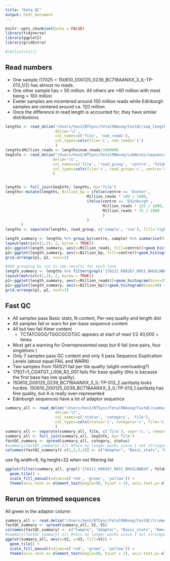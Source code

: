 ```yaml
---
title: "Data QC"
output: html_document
---
```


```r
knitr::opts_chunk$set(echo = FALSE)
library(tidyverse)
library(ggplot2)
library(gridExtra)

#rm(list=ls())
```
## Read numbers
- One sample (17025 = 150610_D00125_0239_BC718AANXX_3_IL-TP-013_1/2) has almost no reads.
- One other sample has < 50 million. All others are >60 million with most being > 100 million
- Exeter samples are mcentered around 150 million reads while Edinburgh samples are centered around ca. 120 million
- Once the difference in read length is accounted for, they have similar distributions

```r

lengths <- read_delim("/Users/heo3/BTSync/FetalRNAseq/FastQC/seq_lengths.txt", 
                      delim='\t', 
                      col_names=c('file', 'num_reads'), 
                      col_types=cols(file='c', num_reads='i')
                      )
lengths$Million_reads <- lengths$num_reads/1000000
SeqInfo <- read_delim("/Users/heo3/BTSync/FetalRNAseq/LabNotes/sequences.txt", 
                     delim='\t',
                     col_names=c('file', 'read_group', 'centre', 'folder'),
                     col_types=cols(file='c', read_group='c', centre='c', folder='c')
                     )


lengths <- full_join(SeqInfo, lengths, by='file') 
lengths<-mutate(lengths, Billion_bp = ifelse(centre == 'Exeter', 
                                    Million_reads * 100 / 1000, 
                                    ifelse(centre == 'Edinburgh', 
                                           Million_reads * 125 / 1000, 
                                           Million_reads * 75 / 1000
                                           )
                                    )
       )
lengths <- separate(lengths, read_group, c('sample', 'run'), fill='right', remove=FALSE) 
```

```r
length_summary <- lengths %>% group_by(centre, sample) %>% summarise(Million_reads = sum(Million_reads), Billion_bp = sum(Billion_bp))
layout(matrix(c(1,2), 2, byrow = TRUE))
p1<-ggplot(length_summary, aes(x=Million_reads, fill=centre))+geom_histogram(bins=25)+facet_grid(centre ~ .) + theme(legend.position="none")
p2<-ggplot(length_summary, aes(x=Billion_bp, fill=centre))+geom_histogram(bins=30)+facet_grid(centre ~ .) + theme(legend.position="none")
grid.arrange(p1, p2, ncol=2)
```

```r
#Add grouping by run to see results for each lane
length_summary <- lengths %>% filter(grepl('170111_K00267_0051_BHG5LNBBXX', folder)) %>% group_by(centre, sample) %>% summarise(Million_reads = sum(Million_reads), Billion_bp = sum(Billion_bp))
layout(matrix(c(1,2), 2, byrow = TRUE))
p1<-ggplot(length_summary, aes(x=Million_reads))+geom_histogram(bins=25) + theme(legend.position="none")
p2<-ggplot(length_summary, aes(x=Billion_bp))+geom_histogram(bins=30) + theme(legend.position="none")
grid.arrange(p1, p2, ncol=2)
```

## Fast QC

- All samples pass Basic stats, N content, Per-seq quality and length dist
- All samples fail or warn for per-base sequence content
- All but two fail Kmer content
    - TCTATCGGG/TGGCGCGTGC appears at start of read 1/2 40,000 + times
- Most get a warning for Overrepresented seqs but 6 fail (one pairs, four singletons )
- Only 7 samples pass GC content and only 5 pass Sequence Duplication Levels (about equal FAIL and WARN)
- Two samples from 150521 fail per tile quality (slight overloading?)
- 17921-l1_CGATGT_L006_R2_001 fails Per base quality (this is bacause the first base has low quality).
- 150610_D00125_0239_BC718AANXX_3_IL-TP-013_2.sanfastq looks horible. 150610_D00125_0239_BC718AANXX_3_IL-TP-013_1.sanfastq has fine quality, but A is really over-represented
- Edinburgh sequences have a lot of adaptor sequence

```r

summary_all <- read_delim("/Users/heo3/BTSync/FetalRNAseq/FastQC/summary.txt", 
                      delim='\t', 
                      col_names=c('status', 'category', 'file'), 
                      col_types=cols(status='c', category='c', file='c')
                      )
summary_all <- separate(summary_all, file, c('file'), sep='\\.', remove=TRUE, extra='drop')
summary_all <- full_join(summary_all, SeqInfo, by='file')
fastQC_summary <- spread(summary_all, category, status)
#summary(fastQC_summary[-1]) #this no longer works since I set stringsAsFactors to FALSE
colnames(fastQC_summary)[-c(1,2,3,4)] <- c("Adapter", "Basic_stats", "Kmers", "Overrepresented", "N_content", "Per_base_content", "Per_base_Q", "Per_seq_GC", "Per_seq_Q", "Per_tile_Q", "Duplication", "Length_dist")


```

use fig.width=8, fig.height=32 when not filtering list
```r
ggplot(filter(summary_all, grepl('170111_K00267_0051_BHG5LNBBXX', folder)), aes(x=category, y=file, fill=status)) +
  geom_tile() +
  scale_fill_manual(values=c('red', 'green', 'yellow')) +
  theme(axis.text.x= element_text(angle=90, hjust = 1), axis.text.y= element_text(size=8), axis.title = element_blank(), legend.title=element_blank())
```

## Rerun on trimmed sequences

All green in the adaptor column

```r

summary_all <- read.delim("/Users/heo3/BTSync/FetalRNAseq/FastQC/trimmed_summary.txt", header=FALSE, stringsAsFactors=FALSE)
fastQC_summary <- spread(summary_all, V2, V1)
colnames(fastQC_summary) <- c("Sample", "Adapter", "Basic_stats", "Kmers", "Overrepresented", "N_content", "Per_base_content", "Per_base_Q", "Per_seq_GC", "Per_seq_Q", "Per_tile_Q", "Duplication", "Length_dist")
#summary(fastQC_summary[-1]) #this no longer works since I set stringsAsFactors to FALSE
ggplot(summary_all, aes(x=V2, y=V3, fill=V1)) +
  geom_tile() +
  scale_fill_manual(values=c('red', 'green', 'yellow')) +
  theme(axis.text.x= element_text(angle=90, hjust = 1), axis.text.y= element_text(size=8), axis.title = element_blank(), legend.title=element_blank())
```
